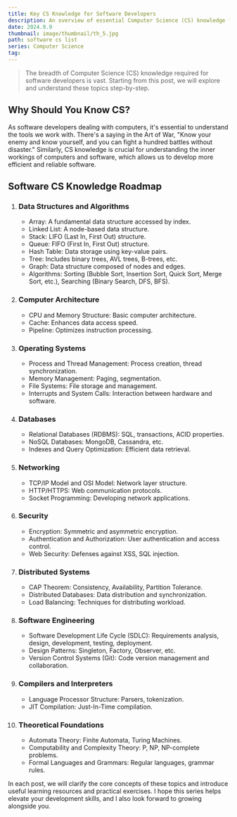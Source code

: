 ```yaml
---
title: Key CS Knowledge for Software Developers
description: An overview of essential Computer Science (CS) knowledge for software developers and engineers, categorized into various areas.
date: 2024.9.9
thumbnail: image/thumbnail/th_5.jpg
path: software cs list
series: Computer Science
tag:
---
```


> The breadth of Computer Science (CS) knowledge required for software developers is vast. Starting from this post, we will explore and understand these topics step-by-step.

## Why Should You Know CS?

As software developers dealing with computers, it's essential to understand the tools we work with. There's a saying in the Art of War, "Know your enemy and know yourself, and you can fight a hundred battles without disaster." Similarly, CS knowledge is crucial for understanding the inner workings of computers and software, which allows us to develop more efficient and reliable software.

## Software CS Knowledge Roadmap

1.  ### Data Structures and Algorithms

    - Array: A fundamental data structure accessed by index.
    - Linked List: A node-based data structure.
    - Stack: LIFO (Last In, First Out) structure.
    - Queue: FIFO (First In, First Out) structure.
    - Hash Table: Data storage using key-value pairs.
    - Tree: Includes binary trees, AVL trees, B-trees, etc.
    - Graph: Data structure composed of nodes and edges.
    - Algorithms: Sorting (Bubble Sort, Insertion Sort, Quick Sort, Merge Sort, etc.), Searching (Binary Search, DFS, BFS).

2.  ### Computer Architecture

    - CPU and Memory Structure: Basic computer architecture.
    - Cache: Enhances data access speed.
    - Pipeline: Optimizes instruction processing.

3.  ### Operating Systems

    - Process and Thread Management: Process creation, thread synchronization.
    - Memory Management: Paging, segmentation.
    - File Systems: File storage and management.
    - Interrupts and System Calls: Interaction between hardware and software.

4.  ### Databases

    - Relational Databases (RDBMS): SQL, transactions, ACID properties.
    - NoSQL Databases: MongoDB, Cassandra, etc.
    - Indexes and Query Optimization: Efficient data retrieval.

5.  ### Networking

    - TCP/IP Model and OSI Model: Network layer structure.
    - HTTP/HTTPS: Web communication protocols.
    - Socket Programming: Developing network applications.

6.  ### Security

    - Encryption: Symmetric and asymmetric encryption.
    - Authentication and Authorization: User authentication and access control.
    - Web Security: Defenses against XSS, SQL injection.

7.  ### Distributed Systems

    - CAP Theorem: Consistency, Availability, Partition Tolerance.
    - Distributed Databases: Data distribution and synchronization.
    - Load Balancing: Techniques for distributing workload.

8.  ### Software Engineering

    - Software Development Life Cycle (SDLC): Requirements analysis, design, development, testing, deployment.
    - Design Patterns: Singleton, Factory, Observer, etc.
    - Version Control Systems (Git): Code version management and collaboration.

9.  ### Compilers and Interpreters

    - Language Processor Structure: Parsers, tokenization.
    - JIT Compilation: Just-In-Time compilation.

10. ### Theoretical Foundations

    - Automata Theory: Finite Automata, Turing Machines.
    - Computability and Complexity Theory: P, NP, NP-complete problems.
    - Formal Languages and Grammars: Regular languages, grammar rules.

In each post, we will clarify the core concepts of these topics and introduce useful learning resources and practical exercises. I hope this series helps elevate your development skills, and I also look forward to growing alongside you.
